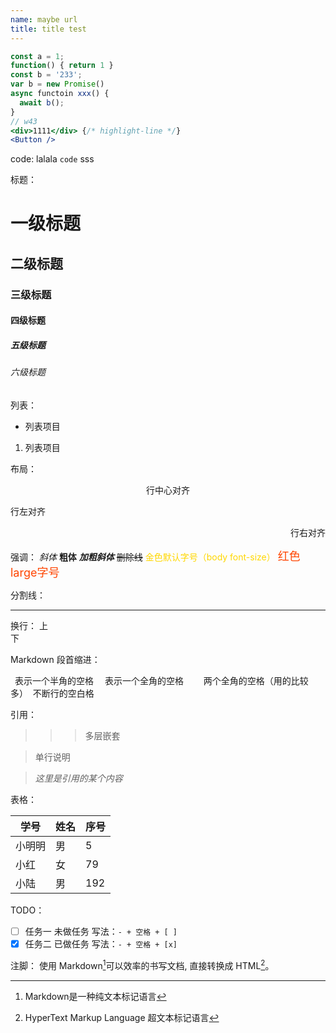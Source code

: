 ```yaml
---
name: maybe url
title: title test
---
```



<!-- ```jsx react-live
<Button />
``` -->

```jsx
const a = 1;
function() { return 1 }
const b = '233';
var b = new Promise()
async functoin xxx() {
  await b();
}
// w43
<div>1111</div> {/* highlight-line */}
<Button />
```

code:
lalala `code` sss


标题：
# 一级标题
## 二级标题
### 三级标题
#### 四级标题
##### 五级标题
###### 六级标题  <!--最多6级标题-->

列表：
- 列表项目
1. 列表项目

布局：
<center>行中心对齐</center>
<p align="left">行左对齐</p>
<p align="right">行右对齐</p>

强调：
*斜体*
**粗体**
***加粗斜体***
~~删除线~~
<font color="#FFD700">金色默认字号（body font-size）</font>
<font color="#FF4500" size="4">红色large字号</font>

分割线：

------

换行：
上<br />下

Markdown 段首缩进：

&ensp;表示一个半角的空格
&emsp;表示一个全角的空格
&emsp;&emsp;两个全角的空格（用的比较多）
&nbsp;不断行的空白格


引用：
>>> 多层嵌套

> 单行说明

> <cite>这里是引用的某个内容</cite>

表格：

|学号|姓名|序号|
|-|-|-|
|小明明|男|5|
|小红|女|79|
|小陆|男|192|

TODO：
- [ ] 任务一 未做任务 写法：`- + 空格 + [ ]`
- [x] 任务二 已做任务 写法：`- + 空格 + [x]`

注脚：
使用 Markdown[^1]可以效率的书写文档, 直接转换成 HTML[^2]。

[^1]:Markdown是一种纯文本标记语言

[^2]:HyperText Markup Language 超文本标记语言